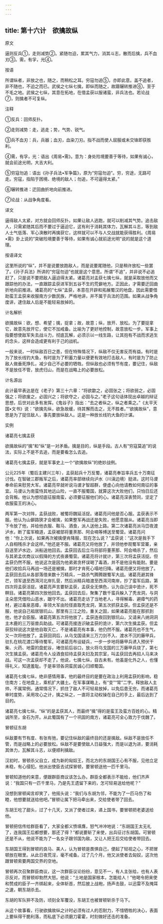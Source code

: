 ```yaml
---
---
---
```

title: 第十六计　欲擒故纵
---




原文

逼则反兵①，走则减势②。紧随勿迫，累其气力，消其斗志，散而后擒，兵不血刃③。需，有孚，光④。

按语

所谓纵者，非放之也，随之，而稍松之耳。穷寇勿追⑤，亦即此意。盖不追者，非不随也，不迫之而已。武侯之七纵七擒，即纵而随之，故蹑辗转推进⑥，至于不毛之地。武侯之七纵，其意在拓地，在借孟获以服诸蛮，非兵法也。若论战⑦，则擒者不可复纵。

注释

①反兵：回师反扑。

②走则减势：走，逃走；势，气势、锐气。

③兵不血刃：兵，兵器；血刃，血染刀刃。指不战而使人屈服或未交锋即获胜利。

④需，有孚，光：语出《周易•需》。意为：身处险境要善于等待，如果有诚心，就会前途光明，大吉大利。

⑤穷寇勿追：语出《孙子兵法•军争篇》，原为“穷寇勿迫”。穷，穷途，无路可走。穷寇，指陷于困境、绝境的敌人；勿追，不可逼得太紧。”

⑥辗转推进：迂回曲折地向前推进。

⑦论战：从战争角度看。

译文

逼得敌人太紧，对方就会回师反扑。如果让敌人逃跑，就可以削减其气势。追击敌人，只需紧随其后而不要过于逼迫它，这有利于消耗其体力，瓦解其斗志，等到敌人士气低落、军心涣散时再擒获它，这样就可以不与人交战就能获得胜利。《周易•需》卦上说的“突破险境要善于等待，如果有诚心就前途光明”说的就是这个道理。

按语译文

这里所说的“纵”，并不是说要放跑敌人，而是说要尾随他，只是稍许放松一些罢了。《孙子兵法》所讲的“穷寇勿迫”也就是这个意思。所谓“不追”，并非说不必追赶了，只是说不要把敌人逼迫得太紧。诸葛亮对孟获七擒七纵，就是采取放他而又跟踪他的办法，一直跟踪孟获进军到五谷不生的荒僻地方。正因此，才需要迂回曲折地向前推进。诸葛亮的“七纵”孟获，本意在开辟和拓展蜀汉的地盘，因此需要借助蛮王孟获来收服南方少数民族，严格地讲，并不属于兵法的范围。如果从战争角度讲，逮住敌人后是不能轻易放掉的。

计名解析

欲擒故纵：欲，想、希望；擒，捉拿；故，故意；纵，放开、放松。为了要捉拿它，故意先放开它，使它不加戒备。比喻为了更好地控制，故意放松一步。军事上指要想使敌军失去战斗力，彻底瓦解，必须示以一线生路，让其抱有不战而求逃生的念头，这样会造成更有利于己的战机。

一般来说，一时纵敌百日之患，但在特殊情况下，纵敌不仅无害反而有益。有时是为了放长线钓大鱼，有时是为了积蓄力量以便更有效地打击敌人，有时是为了防止敌人做垂死挣扎，减少自己不必要的牺牲。但纵敌也必须有节有度，要记住，纵敌不是放任不管，放虎归山，而是在战略上的必要放松。

计名源出

此计最早表达是在《老子》第三十六章：“将欲歙之，必固张之；将欲弱之，必固强之；将欲废之，必固兴之；将欲夺之，必固与之。”老子这句话体现出卓越的辩证思想，后世对此多有发挥。《鬼谷子》指出：“去之者纵之，纵之者乘之。”《太平天国•文书》说：“欲擒先纵，欲急故缓，待其懈而击之，无不胜者。”“欲擒故纵”，意思是为了捉住敌人，事先要放纵敌人。这是一种放长线钓大鱼的计谋。

实例

诸葛亮七擒孟获

欲擒故纵的“擒”和“纵”是一对矛盾。擒是目的，纵是手段。古人有“穷寇莫追”的说法，实际上不是不去追，而是要看怎么去追。

诸葛亮七擒孟获，就是军事史上一个“欲擒故纵”的绝妙战例。

公元225年（蜀后主建兴三年），孟获起兵十万反蜀，诸葛亮奉旨率兵五十万南征讨伐。在智破三郡叛军之后，诸葛亮率部继续向泸水（川滇边境）挺进。这时马谡奉命前来慰劳大军。诸葛亮早就听说马谡才智超群，便虚心向他请教如何南征的事宜。马谡认为南蛮恃其地远山险，一直不服蜀国，就算这次大败他们，只怕日后还会背叛。他认为想彻底征服南蛮，必须要征服他们的心。诸葛亮深表赞同，坚定了收服蛮王的决心。

两军第一次对阵，孟获战败，被蜀将魏延活捉。诸葛亮问他是否心服。孟获表示不服。他认为山僻路狭才会被擒，如果整军再战还是失败，他愿意服从。诸葛亮当即下令放了他，并给他衣服、鞍马、酒食，派人送他上路。第二次诸葛亮派马岱夜渡泸水，断了蛮军粮道，孟获被部将董荼那、阿会喃等缚送至蜀营。诸葛亮问他：“你上次说，如果再次被擒便肯降服，现在怎么说？”孟获说：“这次是我手下人自相残杀才会这样。”他还是不服。诸葛亮又将他放了，并领他参观蜀军营寨，亲自送至泸水边，派船送他回去。孟获回去后立马将部将董荼那、阿会喃杀了，然后与其弟孟优商议以假降的方式夜袭蜀营。诸葛亮将计就计，第三次将孟获活捉。但孟获仍然不服，他说这次是因为他弟弟贪杯误喝了毒酒，并不是他没有能耐。要是他们收拾兵马再战一场还是被擒，那时才肯死心塌地归降。诸葛亮便又将他放了。孟获回去后从各部落借来数十万精兵，一路杀气腾腾跟蜀军大战。诸葛亮避其锋芒，领军退至西洱河北岸扎营，然后派精兵暗渡至西洱河南岸，抄了蛮军后路，第四次将孟获活捉。诸葛亮声言要斩孟获，孟获全无惧色，认为自己误中诡计，死不瞑目。诸葛亮第四次放他回去。孟获回去后，聚集了数千蛮兵躲入了秃龙洞，与洞主朵思凭借险山恶水，踞守不出。诸葛亮走访了当地老人，寻得解毒、避瘴气的药材，避过毒泉恶瘴，率领大军由险径直取秃龙洞，第五次抓获孟获。但孟获还是不服，他说自己祖居银坑山，那里有三江之险，重关之固，如果诸葛亮能在那抓到他，他才会臣服。诸葛亮第五次将他放了。孟获连夜回到银坑山，又请来八纳洞洞主木鹿的三万驱兽兵助战。可诸葛亮接连识破孟获的诡计，第六次生擒孟获。但孟获狡辩说这次是他自取灭亡，不是诸葛亮有本事，他仍然不服。诸葛亮也不生气，又一次将他放了。孟获回洞后，从乌戈国请来三万刀剑不入、渡水不沉的藤甲兵，驻扎在桃花渡口等待蜀军。可诸葛亮布设疑兵，一步一步地将藤甲兵诱入预伏干柴、火药、地雷的盘蛇谷，堵住前后谷口，放火将乌戈国的三万藤甲兵烧了，第七次生擒孟获。诸葛亮令人设酒食招待孟获夫妇及其宗室，叫孟获回去再招人马来决战。可这一次孟获却不走了。他说，七擒七纵，自古未有。他虽是化外之人，也懂得礼义，知道羞耻。于是率领各洞蛮民诚心归顺蜀国。

诸葛亮七擒七纵，绝非感情用事，他的最终目的是要在政治上利用孟获的影响，稳住南方；在地盘上，乘机扩大疆土。在军事谋略上，有“变”“常”二字。释放敌人主帅，不属常例。通常情况下，抓住了敌人不可轻易放掉，以免后患无穷。而诸葛亮审时度势，采用攻心之计，擒之纵之，一直将主动权操在自己的手上，最后达到了目的。

诸葛亮七擒七纵，“纵”的是孟获其人，而最终“擒”得的是蛮王及蛮方百姓的心。精诚所至，金石为开。从此蜀国有了一个巩固的南方，诸葛亮可全心致力于伐魏了。

冒顿征东胡

纵敌要有节有度、有张有弛，要记住纵敌的最终目的还是擒敌。纵敌不是放任不管，而是战略上的必要放松。纵敌不是要使敌人日益强大，而是以退为进，要消耗其体力，瓦解其斗志，以便顺利擒敌。

汉初时，冒顿杀父自立，成为新的匈奴王，而北方的东胡国王心有不服，见他立足未稳，有心侵犯。他派出使臣去试探冒顿，要冒顿送他一匹千里马。

冒顿知道他的来意，便跟群臣商议该怎么办。群臣全都表示不能给，他们齐声说：“我国只有一匹千里马，乃是先王遗留下来的，怎可轻易送给他呢？”

没想到冒顿闻言却笑了，他摇头说：“我们与东胡为邻，不能为了一匹马伤了和睦，他想要就送给他吧。”冒顿让属下把马牵出来，交给使者带了回去。

东胡王吃了甜头，过了十几天，又派了使者过来，递上国书，要冒顿把老婆送给他。

冒顿把信传给群臣看了，大家全都义愤填膺，怒气冲冲地说：“东胡国王太无礼了，连我国王后都想要，那还了得？”都说要斩了来使，出兵征讨东胡国。可冒顿还是不从，他说不能为了一名女子跟邻国为敌，又让人把王后交给使者带回去。

东胡国王得到冒顿的良马、美人，认为冒顿是畏惧自己，便起了轻视之心，不把冒顿放在眼里。从此日夜荒淫，毫不戒备。过了几个月，他又派使者去匈奴，这次他跟冒顿索要两国交界的空地。

冒顿再次召聚群臣商议，这一次群臣议论纷纷，意见不一，有人主张给，也有人表示反对，而冒顿却勃然大怒。他说：“土地是国家根本，怎能给人！”他喝令把来使和赞成的臣子一齐绑起来，全体斩首，然后披上战袍，扬声击鼓，以迅雷不及掩耳之速，朝东胡杀去。

东胡的军队猝不及防，顷刻全军覆没，东胡王也被冒顿斩杀于马下。

从这个故事看，行驶欲擒故纵之计时必须有过人的忍耐力，不惜牺牲的决心，表面上要纵得干脆利落，而私底下必须磨刀霍霍，时刻做好还击的准备。